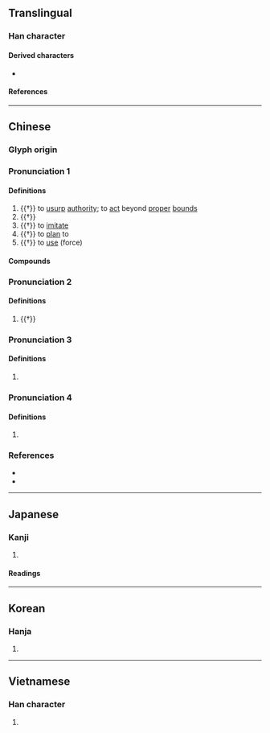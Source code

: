{{character info}}
==Translingual==

===Han character===
{{Han char|rn=9|rad=人|as=14|sn=16|four=27281|canj=OPKO|ids=⿰亻疑}}

====Derived characters====
* {{l|mul|[[𭌜]]}}

====References====
{{Han ref|kx=0120.050|dkj=01233|dj=0253.200|hdz=10231.090|uh=5117}}

----

==Chinese==
{{zh-forms|s=拟}}

===Glyph origin===
{{Han etym}}

===Pronunciation 1===
{{zh-pron
|m=nǐ
|c=ji5
|mn=gí
|mc=1
|oc=3
|cat=v
}}

====Definitions====
{{zh-hanzi}}

# {{†}} to [[usurp]] [[authority]]; to [[act]] beyond [[proper]] [[bound]]s
# {{†}} {{zh-alt-form|擬|to [[compare]] with; to [[match]]; to [[draw]] [[analogy]] with}}
# {{†}} to [[imitate]]
# {{†}} to [[plan]] to
# {{†}} to [[use]] (force)

====Compounds====
{{zh-der|儗儗:nǐnǐ|僭儗|儓儗}}

===Pronunciation 2===
{{zh-pron
|m=yí
|cat=
}}

====Definitions====
{{zh-hanzi}}

# {{†}} {{zh-alt-form|疑|to [[doubt]]; to be [[puzzle]]d}}

===Pronunciation 3===
{{zh-pron
|m=yì
|c=ji6
|mc=2
|oc=4
|cat=
}}

====Definitions====
{{zh-hanzi}}

# {{zh-only|佁儗||儗儗|yìyì}}

===Pronunciation 4===
{{zh-pron
|m=ài
|mc=3+4
|oc=1+2
|cat=
}}

====Definitions====
{{zh-hanzi}}

# {{zh-only|儓儗}}

===References===
* {{R:twedu|B00184}}
* {{R:yue:mfccd}}

----

==Japanese==

===Kanji===
{{ja-kanji|grade=|rs=人14}}

# {{rfdef|ja|sort=人14}}

====Readings====
{{ja-readings
|on=ぎ, かい
|kun=なぞらえる, くらべる
}}

----

==Korean==

===Hanja===
{{ko-hanja|의}}

# {{rfdef|ko|sort=人14}}

----

==Vietnamese==

===Han character===
{{vi-readings|rs=人14|reading=nghì, nghỉ, nghĩ}}

# {{rfdef|vi|sort=人14}}